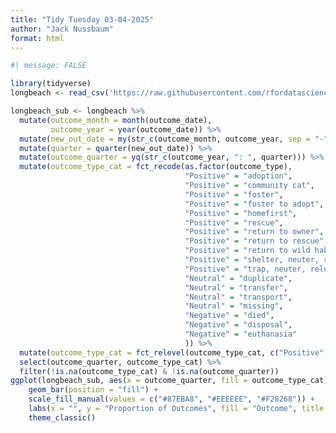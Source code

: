 ```yaml
---
title: "Tidy Tuesday 03-04-2025"
author: "Jack Nussbaum"
format: html
---
```


```r
#| message: FALSE

library(tidyverse)
longbeach <- read_csv('https://raw.githubusercontent.com/rfordatascience/tidytuesday/main/data/2025/2025-03-04/longbeach.csv')
```

```r
longbeach_sub <- longbeach %>% 
  mutate(outcome_month = month(outcome_date),
         outcome_year = year(outcome_date)) %>% 
  mutate(new_out_date = my(str_c(outcome_month, outcome_year, sep = "-"))) %>% 
  mutate(quarter = quarter(new_out_date)) %>% 
  mutate(outcome_quarter = yq(str_c(outcome_year, ": ", quarter))) %>% 
  mutate(outcome_type_cat = fct_recode(as.factor(outcome_type), 
                                       "Positive" = "adoption", 
                                       "Positive" = "community cat", 
                                       "Positive" = "foster", 
                                       "Positive" = "foster to adopt", 
                                       "Positive" = "homefirst", 
                                       "Positive" = "rescue", 
                                       "Positive" = "return to owner", 
                                       "Positive" = "return to rescue", 
                                       "Positive" = "return to wild habitat", 
                                       "Positive" = "shelter, neuter, return", 
                                       "Positive" = "trap, neuter, release",
                                       "Neutral" = "duplicate",
                                       "Neutral" = "transfer",
                                       "Neutral" = "transport",
                                       "Neutral" = "missing",
                                       "Negative" = "died", 
                                       "Negative" = "disposal", 
                                       "Negative" = "euthanasia"
                                       )) %>% 
  mutate(outcome_type_cat = fct_relevel(outcome_type_cat, c("Positive", "Neutral", "Negative"))) %>% 
  select(outcome_quarter, outcome_type_cat) %>% 
  filter(!is.na(outcome_type_cat) & !is.na(outcome_quarter))
ggplot(longbeach_sub, aes(x = outcome_quarter, fill = outcome_type_cat)) + 
    geom_bar(position = "fill") +
    scale_fill_manual(values = c("#87EBA8", "#EEEEEE", "#F28268")) +
    labs(x = "", y = "Proportion of Outcomes", fill = "Outcome", title = "Shelter Outcomes by Quarter, 2017-2024") +
    theme_classic()
```



